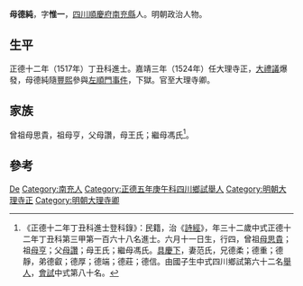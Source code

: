 {{明清人物信息框
| 姓名 = 母德純
| 原名 =
| 圖片名稱= 
| 圖片大小 =
| 圖片說明 = 
| 最高職務 = 大理寺卿
| 國家 = 大明 
| 爵位 =
| 籍貫 = [[四川|四川]][[順慶府|順慶府]][[南充縣|南充縣]]民籍
| 族裔 = 
| 字號 = 字惟一
| 諡號 =
| 出生日期 = 六月十一日
| 出生地點 =
| 逝世日期 = 卒年不詳 
| 逝世地點 =
| 墓葬 =
| 配偶 = 范氏
| 親屬 = 
| 出身 =
* 正德十二年丁丑科同進士出身
| 經歷 =
| 著作 =  
* [[魏溶|魏溶]]墓志銘<ref>「大母袁孺人墓志銘……出南充母廷評純德為質菴君銘」，《雲山堂集》卷五</ref>
}}
'''母德純'''{{BD|1486年||？年||}}，字'''惟一'''，[[四川|四川]][[順慶府|順慶府]][[南充縣|南充縣]]人。明朝政治人物。

==生平==
正德十二年（1517年）丁丑科進士。嘉靖三年（1524年）任大理寺正，[[大禮議|大禮議]]爆發，母德純隨[[豐熙|豐熙]]參與[[左順門事件|左順門事件]]，下獄。官至大理寺卿。

==家族==
曾祖母思貴，祖母亨，父母讚，母王氏；繼母馮氏<ref>《正德十二年丁丑科進士登科錄》：民籍，治《[[詩經|詩經]]》，年三十二歲中式正德十二年丁丑科第三甲第一百六十八名進士。六月十一日生，行四，曾祖[[母思貴|母思貴]]；祖[[母亨|母亨]]；父[[母讚|母讚]]；母王氏；繼母馮氏。[[具慶下|具慶下]]，妻范氏，兄德柔；德重；德靜，弟德叡；德厚；德端；德莊；德信。由國子生中式四川鄉試第六十二名[[舉人|舉人]]，[[會試|會試]]中式第八十名。</ref>。

==參考==
{{reflist}}

{{正德十二年丁丑科殿试金榜}}
{{左順門事件}}

{{Authority control}}

{{DEFAULTSORT:Mu母}}
[[Category:母姓|De]]
[[Category:南充人|Category:南充人]]
[[Category:正德五年庚午科四川鄉試舉人|Category:正德五年庚午科四川鄉試舉人]]
[[Category:明朝大理寺正|Category:明朝大理寺正]]
[[Category:明朝大理寺卿|Category:明朝大理寺卿]]


{{明朝人物小作品}}